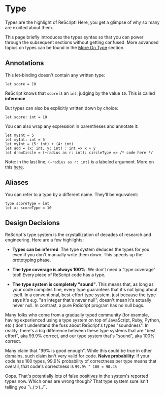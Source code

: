 # Type

<Intro>

Types are the highlight of ReScript! Here, you get a glimpse of why so many are excited about them.

This page briefly introduces the types syntax so that you can power through the subsequent sections without getting confused. More advanced topics on types can be found in the [More On Type](more-on-type.md) section.

</Intro>

## Annotations

This let-binding doesn't contain any written type:

```res
let score = 10
```

ReScript knows that `score` is an `int`, judging by the value `10`. This is called **inference**.

But types can also be explicitly written down by choice:

```res
let score: int = 10
```

You can also wrap any expression in parentheses and annotate it:

```res
let myInt = 5
let myInt: int = 5
let myInt = (5: int) + (4: int)
let add = (x: int, y: int) : int => x + y
let drawCircle = (~radius as r: int): circleType => /* code here */
```

Note: in the last line, `(~radius as r: int)` is a labeled argument. More on this [here](function.md).

## Aliases

You can refer to a type by a different name. They'll be equivalent:

```res
type scoreType = int
let x: scoreType = 10
```

## Design Decisions
ReScript's type system is the crystallization of decades of research and engineering. Here are a few highlights:

- **Types can be inferred**. The type system deduces the types for you even if you don't manually write them down. This speeds up the prototyping phase.

- **The type coverage is always 100%**. We don't need a "type coverage" tool! Every piece of ReScript code has a type.

- **The type system is completely "sound"**. This means that, as long as your code compiles fine, every type guarantees that it's not lying about itself. In a conventional, best-effort type system, just because the type says it's e.g. "an integer that's never null", doesn't mean it's actually never null. In contrast, a pure ReScript program has no null bugs.

Many folks who come from a gradually typed community (for example, having experienced using a type system on top of JavaScript, Ruby, Python, etc.) don't understand the fuss about ReScript's types "soundness". In reality, there's a big difference between these type systems that are "best effort", aka 99.9% correct, and our type system that's "sound", aka 100% correct.

Many claim that "99% is good enough". While this could be true in other domains, such claim isn't very valid for code. **Naive probability**: If your code has 100 types, 99.9% probability of correctness per type means that overall, that code's correctness is `99.9% ^ 100 = 90.4%`

Oops. That's potentially lots of false positives in the system's reported types now. Which ones are wrong though? That type system sure isn't telling you ¯\\\_(ツ)\_/¯.
